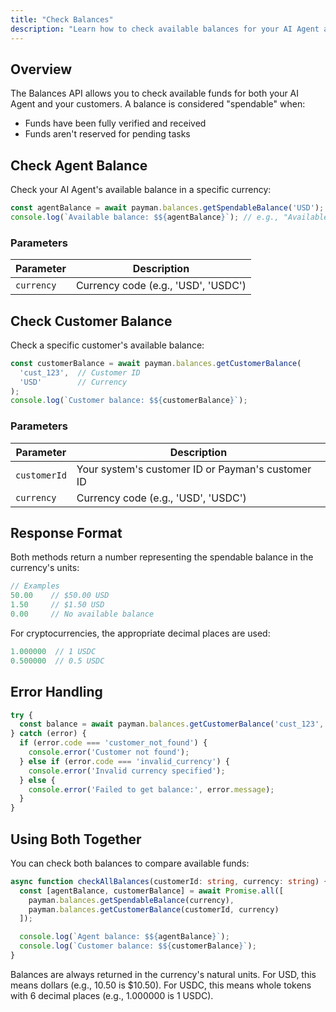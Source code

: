 ```yaml
---
title: "Check Balances"
description: "Learn how to check available balances for your AI Agent and customers"
---
```


## Overview

The Balances API allows you to check available funds for both your AI Agent and your customers. A balance is considered "spendable" when:
- Funds have been fully verified and received
- Funds aren't reserved for pending tasks

## Check Agent Balance

Check your AI Agent's available balance in a specific currency:

```typescript
const agentBalance = await payman.balances.getSpendableBalance('USD');
console.log(`Available balance: $${agentBalance}`); // e.g., "Available balance: $150.00"
```

### Parameters

| Parameter | Description |
| --------- | ----------- |
| `currency` | Currency code (e.g., 'USD', 'USDC') |

## Check Customer Balance

Check a specific customer's available balance:

```typescript
const customerBalance = await payman.balances.getCustomerBalance(
  'cust_123',  // Customer ID
  'USD'        // Currency
);
console.log(`Customer balance: $${customerBalance}`);
```

### Parameters

| Parameter | Description |
| --------- | ----------- |
| `customerId` | Your system's customer ID or Payman's customer ID |
| `currency` | Currency code (e.g., 'USD', 'USDC') |

## Response Format

Both methods return a number representing the spendable balance in the currency's units:

```typescript
// Examples
50.00    // $50.00 USD
1.50     // $1.50 USD
0.00     // No available balance
```

For cryptocurrencies, the appropriate decimal places are used:
```typescript
1.000000  // 1 USDC
0.500000  // 0.5 USDC
```

## Error Handling

```typescript
try {
  const balance = await payman.balances.getCustomerBalance('cust_123', 'USD');
} catch (error) {
  if (error.code === 'customer_not_found') {
    console.error('Customer not found');
  } else if (error.code === 'invalid_currency') {
    console.error('Invalid currency specified');
  } else {
    console.error('Failed to get balance:', error.message);
  }
}
```

## Using Both Together

You can check both balances to compare available funds:

```typescript
async function checkAllBalances(customerId: string, currency: string) {
  const [agentBalance, customerBalance] = await Promise.all([
    payman.balances.getSpendableBalance(currency),
    payman.balances.getCustomerBalance(customerId, currency)
  ]);

  console.log(`Agent balance: $${agentBalance}`);
  console.log(`Customer balance: $${customerBalance}`);
}
```

<Note>
  Balances are always returned in the currency's natural units. For USD, this means dollars (e.g., 10.50 is $10.50). For USDC, this means whole tokens with 6 decimal places (e.g., 1.000000 is 1 USDC).
</Note>
